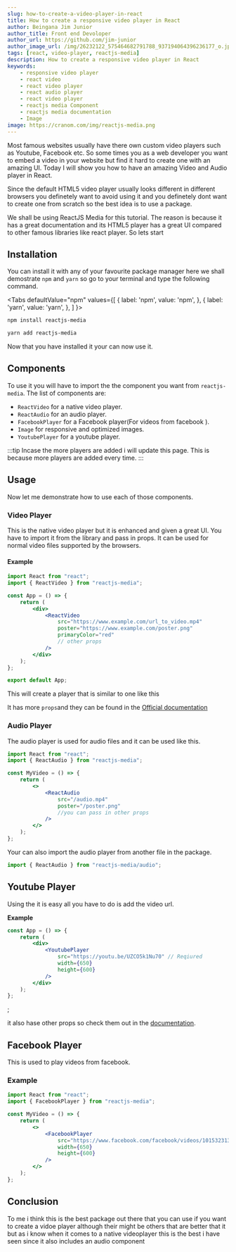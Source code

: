 ```yaml
---
slug: how-to-create-a-video-player-in-react
title: How to create a responsive video player in React
author: Beingana Jim Junior
author_title: Front end Devoloper
author_url: https://github.com/jim-junior
author_image_url: /img/26232122_575464682791788_937194064396236177_o.jpg
tags: [react, video-player, reactjs-media]
description: How to create a responsive video player in React
keywords:
    - responsive video player
    - react video
    - react video player
    - react audio player
    - react video player
    - reactjs media Component
    - reactjs media documentation
    - Image
image: https://cranom.com/img/reactjs-media.png
---
```


Most famous websites usually have there own custom video players such as Youtube, Facebook etc. So some times you as a web developer you want to embed a video in your website but find it hard to create one with an amazing UI. Today I will show you how to have an amazing Video and Audio player in React.

<!--truncate-->

Since the default HTML5 video player usually looks different in different browsers you definetely want to avoid using it and you definetely dont want to create one from scratch so the best idea is to use a package.

We shall be using ReactJS Media for this tutorial. The reason is because it has a great documentation and its HTML5 player has a great UI compared to other famous libraries like react player. So lets start

## Installation

You can install it with any of your favourite package manager here we shall demostrate `npm` and `yarn` so go to your terminal and type the following command.


<Tabs
    defaultValue="npm"
    values={[
        { label: 'npm', value: 'npm', },
        { label: 'yarn', value: 'yarn', },
    ]
}>
<TabItem value="npm">

```bash
npm install reactjs-media
```

</TabItem>
<TabItem value="yarn">

```bash
yarn add reactjs-media
```

</TabItem>

</Tabs>

Now that you have installed it your can now use it.

## Components

To use it you will have to import the the component you want from `reactjs-media`. The list of components are:

-   `ReactVideo` for a native video player.
-   `ReactAudio` for an audio player.
-   `FacebookPlayer` for a Facebook player(For videos from facebook ).
-   `Image` for responsive and optimized images.
-   `YoutubePlayer` for a youtube player.

:::tip
Incase the more players are added i will update this page. This is because more players are added every time.
:::

## Usage

Now let me demonstrate how to use each of those components.

### Video Player

This is the native video player but it is enhanced and given a great UI. You have to import it from the library and pass in props. It can be used for normal video files supported by the browsers.

#### Example

```jsx
import React from "react";
import { ReactVideo } from "reactjs-media";

const App = () => {
	return (
		<div>
			<ReactVideo
				src="https://www.example.com/url_to_video.mp4"
				poster="https://www.example.com/poster.png"
				primaryColor="red"
				// other props
			/>
		</div>
	);
};

export default App;
```

This will create a player that is similar to one like this


<ReactVideo
	src="https://storage.coverr.co/videos/BALBxhjqfldnwtv00YopEAA014UtVoZo00R?token=eyJhbGciOiJIUzI1NiIsInR5cCI6IkpXVCJ9.eyJhcHBJZCI6Ijg3NjdFMzIzRjlGQzEzN0E4QTAyIiwiaWF0IjoxNjEyNzMxODg4fQ.IQN2HsDRTBEo0XLysiken70iu4vJ-GerSv2zxUGtPws"
	poster="/uganda-smoke-flag-isolated-black-background-199119742.jpg"
	type="video/mp4"
/>

It has more `props`and they can be found in the [Official documentation](/reactjs-media/api/video-props)

### Audio Player

The audio player is used for audio files and it can be used like this.

```jsx
import React from "react";
import { ReactAudio } from "reactjs-media";

const MyVideo = () => {
	return (
		<>
			<ReactAudio
				src="/audio.mp4"
				poster="/poster.png"
				//you can pass in other props
			/>
		</>
	);
};
```

Your can also import the audio player from another file in the package.

```jsx
import { ReactAudio } from "reactjs-media/audio";
```

## Youtube Player

Using the it is easy all you have to do is add the video url.

**Example**

```jsx {5}
const App = () => {
	return (
		<div>
			<YoutubePlayer
				src="https://youtu.be/UZCO5k1Nu70" // Reqiured
				width={650}
				height={600}
			/>
		</div>
	);
};
```

<YoutubePlayer
	src="https://youtu.be/UZCO5k1Nu70"
	allowFullScreen
	height={500}
	width={600}
/>;

it also hase other props so check them out in the [documentation](/reactjs-media/api/youtube-player-props).

## Facebook Player

This is used to play videos from facebook.

### Example

```jsx
import React from "react";
import { FacebookPlayer } from "reactjs-media";

const MyVideo = () => {
	return (
		<>
			<FacebookPlayer
				src="https://www.facebook.com/facebook/videos/10153231379946729/"
				width={650}
				height={600}
			/>
		</>
	);
};
```


<FacebookPlayer
	src="https://www.facebook.com/facebook/videos/10153231379946729/"
	width={650}
	height={600}
/>

## Conclusion

To me i think this is the best package out there that you can use if you want to create a vidoe player although their might be others that are better that it but as i know when it comes to a native videoplayer this is the best i have seen since it also includes an audio component

